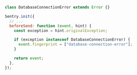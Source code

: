 ```javascript
class DatabaseConnectionError extends Error {}

Sentry.init({
  // ...
  beforeSend: function (event, hint) {
    const exception = hint.originalException;

    if (exception instanceof DatabaseConnectionError) {
      event.fingerprint = ["database-connection-error"];
    }

    return event;
  },
});
```
